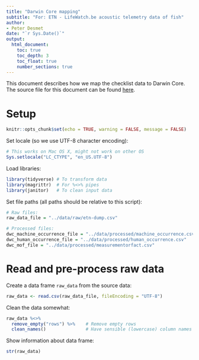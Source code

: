 ```yaml
---
title: "Darwin Core mapping"
subtitle: "For: ETN - LifeWatch.be acoustic telemetry data of fish"
author:
- Peter Desmet
date: "`r Sys.Date()`"
output:
  html_document:
    toc: true
    toc_depth: 3
    toc_float: true
    number_sections: true
---
```


This document describes how we map the checklist data to Darwin Core. The source file for this document can be found [here](https://github.com/inbo/etn-occurrences/blob/master/src/dwc_mapping.Rmd).

# Setup

```r
knitr::opts_chunk$set(echo = TRUE, warning = FALSE, message = FALSE)
```

Set locale (so we use UTF-8 character encoding):

```r
# This works on Mac OS X, might not work on other OS
Sys.setlocale("LC_CTYPE", "en_US.UTF-8")
```

Load libraries:

```r
library(tidyverse) # To transform data
library(magrittr)  # For %<>% pipes
library(janitor)   # To clean input data
```

Set file paths (all paths should be relative to this script):
 
```r
# Raw files:
raw_data_file = "../data/raw/etn-dump.csv"

# Processed files:
dwc_machine_occurrence_file = "../data/processed/machine_occurrence.csv"
dwc_human_occurrence_file = "../data/processed/human_occurrence.csv"
dwc_mof_file = "../data/processed/measurementorfact.csv"
```

# Read and pre-process raw data

Create a data frame `raw_data` from the source data:

```r
raw_data <- read.csv(raw_data_file, fileEncoding = "UTF-8")
```

Clean the data somewhat:

```r
raw_data %<>%
  remove_empty("rows") %>%    # Remove empty rows
  clean_names()               # Have sensible (lowercase) column names
```

Show information about data frame:

```r
str(raw_data)
```

